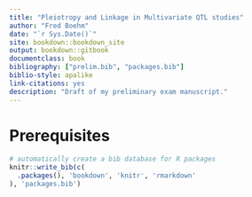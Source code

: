 ```yaml
--- 
title: "Pleiotropy and Linkage in Multivariate QTL studies"
author: "Fred Boehm"
date: "`r Sys.Date()`"
site: bookdown::bookdown_site
output: bookdown::gitbook
documentclass: book
bibliography: ["prelim.bib", "packages.bib"]
biblio-style: apalike
link-citations: yes
description: "Draft of my preliminary exam manuscript."
---
```


# Prerequisites


```r
# automatically create a bib database for R packages
knitr::write_bib(c(
  .packages(), 'bookdown', 'knitr', 'rmarkdown'
), 'packages.bib')
```

